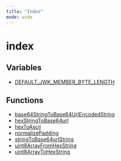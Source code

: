 ```yaml
---
title: "Index"
mode: wide
---
```

  
# index

## Variables

- [DEFAULT\_JWK\_MEMBER\_BYTE\_LENGTH](DEFAULT_JWK_MEMBER_BYTE_LENGTH/readme)

## Functions

- [base64StringToBase64UrlEncodedString](base64StringToBase64UrlEncodedString/readme)
- [hexStringToBase64url](hexStringToBase64url/readme)
- [hexToAscii](hexToAscii/readme)
- [normalizePadding](normalizePadding/readme)
- [stringToBase64urlString](stringToBase64urlString/readme)
- [uint8ArrayFromHexString](uint8ArrayFromHexString/readme)
- [uint8ArrayToHexString](uint8ArrayToHexString/readme)
